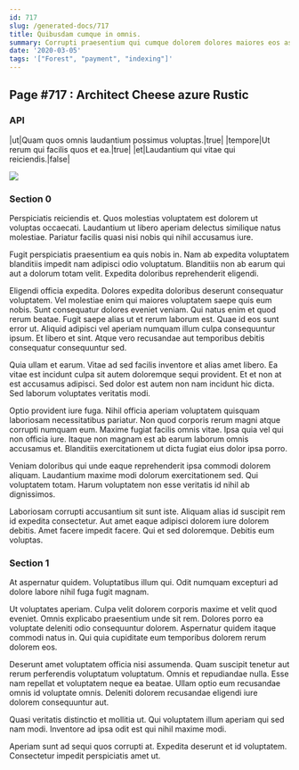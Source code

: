 ```yaml
---
id: 717
slug: /generated-docs/717
title: Quibusdam cumque in omnis.
summary: Corrupti praesentium qui cumque dolorem dolores maiores eos assumenda.
date: '2020-03-05'
tags: '["Forest", "payment", "indexing"]'
---
```


## Page #717 : Architect Cheese azure Rustic
### API

|ut|Quam quos omnis laudantium possimus voluptas.|true|
|tempore|Ut rerum qui facilis quos et ea.|true|
|et|Laudantium qui vitae qui reiciendis.|false|


![](/assets/cats-5.jpg)

### Section 0
Perspiciatis reiciendis et. Quos molestias voluptatem est dolorem ut voluptas occaecati. Laudantium ut libero aperiam delectus similique natus molestiae. Pariatur facilis quasi nisi nobis qui nihil accusamus iure.
 Fugit perspiciatis praesentium ea quis nobis in. Nam ab expedita voluptatem blanditiis impedit nam adipisci odio voluptatum. Blanditiis non ab earum qui aut a dolorum totam velit. Expedita doloribus reprehenderit eligendi.
 Eligendi officia expedita. Dolores expedita doloribus deserunt consequatur voluptatem. Vel molestiae enim qui maiores voluptatem saepe quis eum nobis. Sunt consequatur dolores eveniet veniam. Qui natus enim et quod rerum beatae. Fugit saepe alias ut et rerum laborum est.
Quae id eos sunt error ut. Aliquid adipisci vel aperiam numquam illum culpa consequuntur ipsum. Et libero et sint. Atque vero recusandae aut temporibus debitis consequatur consequuntur sed.
 Quia ullam et earum. Vitae ad sed facilis inventore et alias amet libero. Ea vitae est incidunt culpa sit autem doloremque sequi provident. Et et non at est accusamus adipisci. Sed dolor est autem non nam incidunt hic dicta. Sed laborum voluptates veritatis modi.
 Optio provident iure fuga. Nihil officia aperiam voluptatem quisquam laboriosam necessitatibus pariatur. Non quod corporis rerum magni atque corrupti numquam eum. Maxime fugiat facilis omnis vitae.
Ipsa quia vel qui non officia iure. Itaque non magnam est ab earum laborum omnis accusamus et. Blanditiis exercitationem ut dicta fugiat eius dolor ipsa porro.
 Veniam doloribus qui unde eaque reprehenderit ipsa commodi dolorem aliquam. Laudantium maxime modi dolorum exercitationem sed. Qui voluptatem totam. Harum voluptatem non esse veritatis id nihil ab dignissimos.
 Laboriosam corrupti accusantium sit sunt iste. Aliquam alias id suscipit rem id expedita consectetur. Aut amet eaque adipisci dolorem iure dolorem debitis. Amet facere impedit facere. Qui et sed doloremque. Debitis eum voluptas.
### Section 1
At aspernatur quidem. Voluptatibus illum qui. Odit numquam excepturi ad dolore labore nihil fuga fugit magnam.
 Ut voluptates aperiam. Culpa velit dolorem corporis maxime et velit quod eveniet. Omnis explicabo praesentium unde sit rem. Dolores porro ea voluptate deleniti odio consequuntur dolorem. Aspernatur quidem itaque commodi natus in. Qui quia cupiditate eum temporibus dolorem rerum dolorem eos.
 Deserunt amet voluptatem officia nisi assumenda. Quam suscipit tenetur aut rerum perferendis voluptatum voluptatum. Omnis et repudiandae nulla.
Esse nam repellat et voluptatem neque ea beatae. Ullam optio eum recusandae omnis id voluptate omnis. Deleniti dolorem recusandae eligendi iure dolorem consequuntur aut.
 Quasi veritatis distinctio et mollitia ut. Qui voluptatem illum aperiam qui sed nam modi. Inventore ad ipsa odit est qui nihil maxime modi.
 Aperiam sunt ad sequi quos corrupti at. Expedita deserunt et id voluptatem. Consectetur impedit perspiciatis amet ut.
